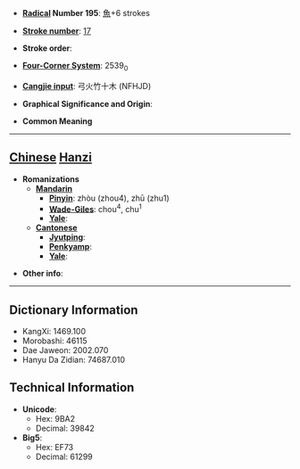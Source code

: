 * '''[[Wiktionary:Chinese radical index| Radical]] Number 195''': [[Wiktionary:Chinese radical index 魚|魚]]+6 strokes

* '''[[Wiktionary:Chinese total strokes index|Stroke number]]''': [[Wiktionary:Chinese total strokes index 17|17]]

* '''Stroke order''': 

* '''[[Wiktionary:Chinese four corner index|Four-Corner System]]''': 2539<sub>0</sub>

* '''[[Wiktionary:Chinese Cangjie index|Cangjie input]]''': 弓火竹十木 (NFHJD)

* '''Graphical Significance and Origin''': 

* '''Common Meaning'''

----

== [[Chinese]] [[Hanzi]] ==

* '''Romanizations'''
** '''[[Mandarin]]'''
*** '''[[Pinyin]]''': zhòu (zhou4), zhū (zhu1)
*** '''[[Wade-Giles]]''': chou<sup>4</sup>, chu<sup>1</sup>
*** '''[[Yale]]''': 
** '''[[Cantonese]]'''
*** '''[[Jyutping]]''':
*** '''[[Penkyamp]]''': 
*** '''[[Yale]]''': 

* '''Other info''': 

----

== Dictionary Information ==

* KangXi: 1469.100
* Morobashi: 46115
* Dae Jaweon: 2002.070
* Hanyu Da Zidian: 74687.010

== Technical Information ==

* '''Unicode''':
** Hex: 9BA2
** Decimal: 39842
* '''Big5''':
** Hex: EF73
** Decimal: 61299